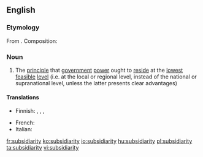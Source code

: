 ==English==
{{wikipedia}}

===Etymology===
From {{etyl|la|en}} {{m|la|subsidiarius}}. Composition: {{suffix|subsidiary|ity|lang=en}}

===Noun===
{{en-noun|-|subsidiarities}}

# The [[principle]] that [[government]] [[power]] ought to [[reside]] at the [[lowest]] [[feasible]] [[level]] (i.e. at the local or regional level, instead of the national or supranational level, unless the latter presents clear advantages)

====Translations====
{{trans-top|principle}}
* Finnish: {{t|fi|subsidiariteetti}}, {{t|fi|subsidiariteettiperiaate}}, {{t|fi|läheisyysperiaate}}, {{t|fi|toissijaisuusperiaaate}}
{{trans-mid}}
* French: {{t+|fr|subsidiarité|f}}
* Italian: {{t+|it|sussidiarietà|f}}
{{trans-bottom}}

[[fr:subsidiarity]]
[[ko:subsidiarity]]
[[io:subsidiarity]]
[[hu:subsidiarity]]
[[pl:subsidiarity]]
[[ta:subsidiarity]]
[[vi:subsidiarity]]